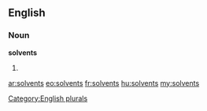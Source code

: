 ==English==

===Noun===
'''solvents'''

# {{plural of|[[solvent]]}}

[[Category:English plurals]]

[[ar:solvents]]
[[eo:solvents]]
[[fr:solvents]]
[[hu:solvents]]
[[my:solvents]]
